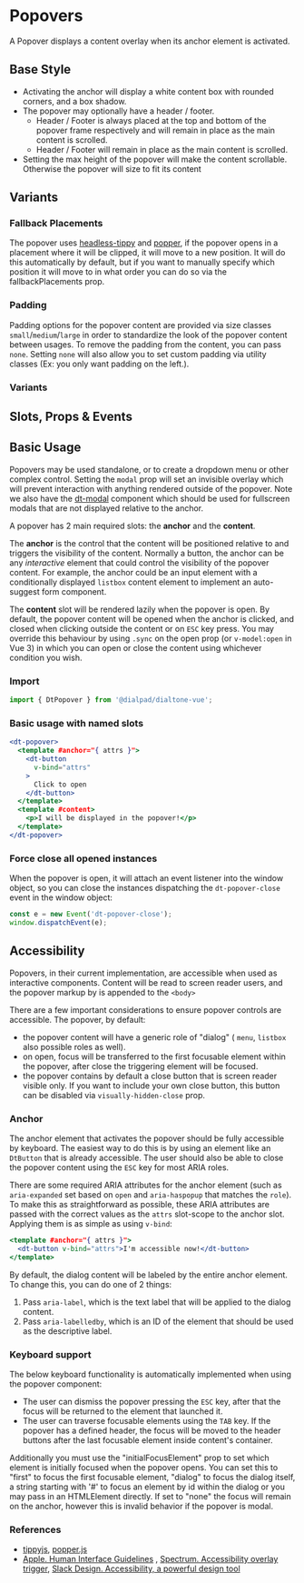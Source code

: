 
# Popovers

<Subtitle>
  A Popover displays a content overlay when its anchor element is activated.
</Subtitle>

## Base Style

- Activating the anchor will display a white content box with rounded corners, and a box shadow.
- The popover may optionally have a header / footer.
  - Header / Footer is always placed at the top and bottom of the popover frame respectively and will remain in place as
the main content is scrolled.
  - Header / Footer will remain in place as the main content is scrolled.
- Setting the max height of the popover will make the content scrollable. Otherwise the popover will size to fit its
content

<Canvas>
  <Story id="components-popover--default" />
</Canvas>

## Variants

### Fallback Placements

The popover uses [headless-tippy](https://atomiks.github.io/tippyjs/v6/headless-tippy/) and
[popper](https://popper.js.org/docs/v2/modifiers/flip/), if the popover opens in a placement where it will
be clipped, it will move to a new position. It will do this automatically by default, but if you want to
manually specify which position it will move to in what order you can do so via the fallbackPlacements prop.

### Padding

Padding options for the popover content are provided via size classes `small`/`medium`/`large` in order to standardize
the look of the popover content between usages. To remove the padding from the content, you can pass `none`. Setting
`none` will also allow you to set custom padding via utility classes (Ex: you only want padding on the left.).

### Variants

<Canvas>
  <Story id="components-popover--variants" />
</Canvas>

## Slots, Props & Events

<ArgsTable story={PRIMARY_STORY} />

## Basic Usage

Popovers may be used standalone, or to create a dropdown menu or other complex control.
Setting the `modal` prop will set an invisible overlay which will prevent interaction with anything rendered outside
of the popover. Note we also have the [dt-modal](/story/components-modal--default) component which should be used
for fullscreen modals that are not displayed relative to the anchor.

A popover has 2 main required slots: the **anchor** and the **content**.

The **anchor** is the control that the content will be positioned relative to and triggers the visibility of the
content. Normally a button, the anchor can be any *interactive* element that could control the visibility of the popover
content. For example, the anchor could be an input element with a conditionally displayed `listbox` content element to
implement an auto-suggest form component.

The **content** slot will be rendered lazily when the popover is open. By default, the popover content will
be opened when the anchor is clicked, and closed when clicking outside the content or on `ESC` key press. You may
override this behaviour by using `.sync` on the open prop (or `v-model:open` in Vue 3) in which you can open or close
the content using whichever condition you wish.

### Import

```jsx
import { DtPopover } from '@dialpad/dialtone-vue';
```

### Basic usage with named slots

```jsx
<dt-popover>
  <template #anchor="{ attrs }">
    <dt-button
      v-bind="attrs"
    >
      Click to open
    </dt-button>
  </template>
  <template #content>
    <p>I will be displayed in the popover!</p>
  </template>
</dt-popover>
```

### Force close all opened instances

When the popover is open, it will attach an event listener into the window object, so you can close the instances
dispatching the `dt-popover-close` event in the window object:

```js
const e = new Event('dt-popover-close');
window.dispatchEvent(e);
```

## Accessibility

Popovers, in their current implementation, are accessible when used as interactive components.
Content will be read to screen reader users, and the popover markup by is appended to the `<body>`

There are a few important considerations to ensure popover controls are accessible.
The popover, by default:

- the popover content will have a generic role of "dialog" ( `menu`, `listbox` also possible roles as well).
- on open, focus will be transferred to the first focusable element within the popover, after close the triggering
element will be focused.
- the popover contains by default a close button that is screen reader visible only. If you want to include your own
close button, this button can be disabled via `visually-hidden-close` prop.

### Anchor

The anchor element that activates the popover should be fully accessible by keyboard. The easiest way to do this is by
using an element like an `DtButton` that is already accessible. The user should also be able to close the popover
content using the `ESC` key for most ARIA roles.

There are some required ARIA attributes for the anchor element (such as `aria-expanded` set based on `open` and
`aria-haspopup` that matches the `role`). To make this as straightforward as possible, these ARIA attributes are passed
with the correct values as the `attrs` slot-scope to the anchor slot. Applying them is as simple as using `v-bind`:

```jsx
<template #anchor="{ attrs }">
  <dt-button v-bind="attrs">I'm accessible now!</dt-button>
</template>
```

By default, the dialog content will be labeled by the entire anchor element. To change this, you can do one of 2 things:

1. Pass `aria-label`, which is the text label that will be applied to the dialog content.
2. Pass `aria-labelledby`, which is an ID of the element that should be used as the descriptive label.

### Keyboard support

The below keyboard functionality is automatically implemented when using the popover component:

- The user can dismiss the popover pressing the `ESC` key, after that the focus will be returned to the element
that launched it.
- The user can traverse focusable elements using the `TAB` key. If the popover has a defined header, the focus will be
moved to the header buttons after the last focusable element inside content's container.

Additionally you must use the "initialFocusElement" prop to set which element is initially focused when the popover
opens. You can set this to "first" to focus the first focusable element, "dialog" to focus the dialog itself, a string
starting with '#' to focus an element by id within the dialog or  you may pass in an HTMLElement directly.
If set to "none" the focus will remain on the anchor, however this is invalid behavior if the popover is modal.

### References

- [tippyjs](https://atomiks.github.io/tippyjs/), [popper.js](https://popper.js.org/)
- [Apple. Human Interface Guidelines](https://developer.apple.com/design/human-interface-guidelines/ios/views/popovers/)
, [Spectrum. Accessibility overlay trigger](https://react-spectrum.adobe.com/react-aria/useOverlayTrigger.html),
[Slack Design. Accessibility, a powerful design tool](https://slack.design/articles/accessibility-a-powerful-design-tool/)

